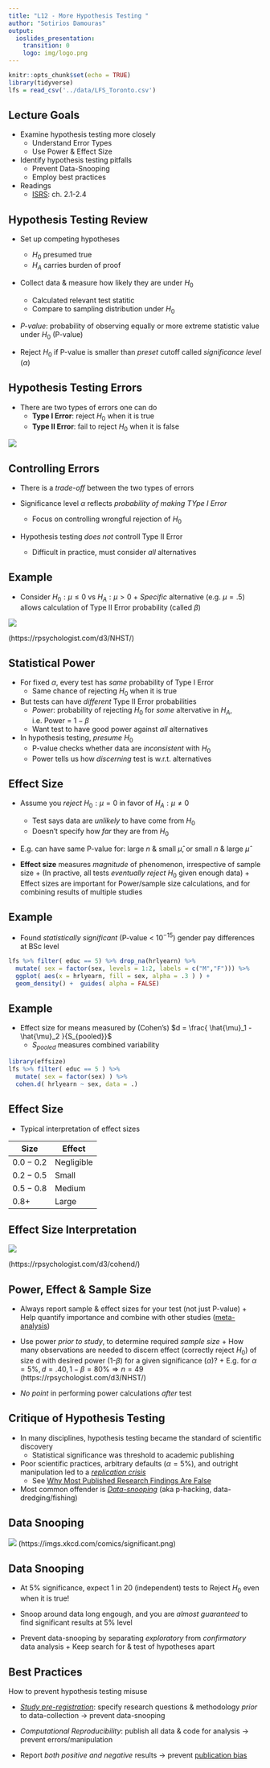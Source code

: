 ```yaml
---
title: "L12 - More Hypothesis Testing "
author: "Sotirios Damouras"
output:
  ioslides_presentation:
    transition: 0
    logo: img/logo.png
---
```


<!-- 
output: html_notebook 

output:
  ioslides_presentation:
    transition: 0
    logo: img/logo.png
-->


```r
knitr::opts_chunk$set(echo = TRUE)
library(tidyverse)
lfs = read_csv('../data/LFS_Toronto.csv') 

```


## Lecture Goals 

- Examine hypothesis testing more closely 
    + Understand Error Types
    + Use Power & Effect Size
- Identify hypothesis testing pitfalls
    + Prevent Data-Snooping
    + Employ best practices

- Readings 
    + [ISRS](https://www.openintro.org/download.php?file=isrs1_tablet&referrer=/stat/textbook.php): ch. 2.1-2.4


## Hypothesis Testing Review


- Set up competing hypotheses
    + $H_0$ presumed true
    + $H_A$ carries burden of proof

- Collect data & measure how likely they are under $H_0$
    + Calculated relevant test statitic 
    + Compare to sampling distribution under $H_0$  

- *P-value*: probability of observing equally or more extreme statistic value under $H_0$ (P-value)

- Reject $H_0$ if P-value is smaller than *preset* cutoff called *significance level* ($\alpha$)

## Hypothesis Testing Errors
  
- There are two types of errors one can do
     + **Type I Error**: reject $H_0$ when it is true
     + **Type II Error**: fail to reject $H_0$ when it is false
     
    
![](./img/table.PNG)

## Controlling Errors
  
- There is a *trade-off* between the two types of errors 

- Significance level $\alpha$ reflects *probability of making TYpe I Error*
    + Focus on controlling wrongful rejection of $H_0$
    
- Hypothesis testing *does not* controll Type II Error
    + Difficult in practice, must consider *all* alternatives

## Example 

- Consider $H_0: \mu \leq 0$ vs $H_A: \mu > 0$
      + *Specific* alternative (e.g. $\mu=.5$) allows calculation of Type II Error probability (called $\beta$)

![](./img/type2.PNG)

(https://rpsychologist.com/d3/NHST/)

## Statistical Power

- For fixed $\alpha$, every test has *same* probability of Type I Error 
     + Same chance of rejecting $H_0$ when it is true

- But tests can have *different* Type II Error probabilities
     + *Power*: probability of rejecting $H_0$ for *some* altervative in $H_A$, i.e. Power = $1-\beta$
     + Want test to have good power against *all* alternatives 

- In hypothesis testing, *presume* $H_0$  
     + P-value checks whether data are *inconsistent* with $H_0$
     + Power tells us how *discerning* test is w.r.t. alternatives 

## Effect Size

- Assume you *reject* $H_0: \mu = 0$ in favor of $H_A: \mu \neq 0$
     + Test says data are *unlikely* to have come from $H_0$
     + Doesn't specify how *far* they are from $H_0$
     
- E.g. can have same P-value for: large $n$ & small $\hat{\mu}$, or small $n$ & large $\hat{\mu}$ 

- **Effect size** measures *magnitude* of phenomenon, irrespective of sample size
      + (In practive, all tests *eventually reject* $H_0$ given enough data) 
      + Effect sizes are important for Power/sample size calculations, and for combining results of multiple studies
    
## Example 

- Found *statistically significant* (P-value < $10^{-15}$) gender pay differences at BSc level 

```r
lfs %>% filter( educ == 5) %>% drop_na(hrlyearn) %>% 
  mutate( sex = factor(sex, levels = 1:2, labels = c("M","F"))) %>% 
  ggplot( aes(x = hrlyearn, fill = sex, alpha = .3 ) ) +
  geom_density() +  guides( alpha = FALSE)
```

## Example

- Effect size for means measured by (Cohen's) $d = \frac{ \hat{\mu}_1 - \hat{\mu}_2 }{S_{pooled}}$ 
    + $S_{pooled}$ measures combined variability 

```r
library(effsize)
lfs %>% filter( educ == 5 ) %>% 
  mutate( sex = factor(sex) ) %>% 
  cohen.d( hrlyearn ~ sex, data = .) 
```

## Effect Size 

- Typical interpretation of effect sizes

| Size	| Effect |
| --- | --- |
| $0.0 - 0.2$ | Negligible |
| $0.2 - 0.5$ | Small |
| $0.5 - 0.8$ | Medium |
| $0.8+$ | Large |


## Effect Size Interpretation

![](img/EffectSize.PNG)

(https://rpsychologist.com/d3/cohend/)  


## Power, Effect & Sample Size 

- Always report sample & effect sizes for your test (not just P-value)
      + Help quantify importance and combine with other studies ([meta-analysis](https://en.wikipedia.org/wiki/Meta-analysis))
     
- Use power *prior to study*, to determine required *sample size* 
      + How many observations are needed to discern effect (correctly reject $H_0$) of size d with desired power (1-$\beta$) for a given significance ($\alpha$)?
      + E.g. for $\alpha = 5\%, d = .40, 1-\beta = 80\% \Rightarrow n = 49$ (https://rpsychologist.com/d3/NHST/)
      
- *No point* in performing power calculations *after*  test 


## Critique of Hypothesis Testing

- In many disciplines, hypothesis testing became the standard of scientific discovery 
     + Statistical significance was threshold to academic publishing

- Poor scientific practices, arbitrary defaults ($\alpha = 5\%$), and outright manipulation led to a [*replication  crisis*](https://en.wikipedia.org/wiki/Replication_crisis)
    + See [Why Most Published Research Findings Are False](https://journals.plos.org/plosmedicine/article?id=10.1371/journal.pmed.0020124)

- Most common offender is [*Data-snooping*](https://en.wikipedia.org/wiki/Data_dredging) (aka p-hacking, data-dredging/fishing)


## Data Snooping

![](img/significant.png)
(https://imgs.xkcd.com/comics/significant.png)


## Data Snooping 

- At 5% significance, expect 1 in 20 (independent) tests to Reject $H_0$ even when it is true!

- Snoop around data long engough, and you are *almost guaranteed* to find significant results at 5% level

- Prevent data-snooping by separating *exploratory* from *confirmatory* data analysis
      + Keep search for & test of hypotheses apart
    

## Best Practices 

How to prevent hypothesis testing misuse

- [*Study pre-registration*](https://www.pnas.org/content/115/11/2600): specify research questions & methodology *prior* to data-collection $\rightarrow$ prevent data-snooping

- *Computational Reproducibility*: publish all data & code for analysis $\rightarrow$ prevent errors/manipulation 

- Report *both positive and negative* results $\rightarrow$ prevent [publication bias](https://en.wikipedia.org/wiki/Publication_bias)


